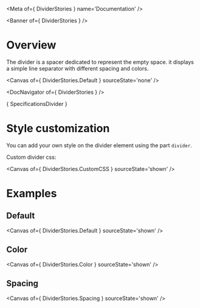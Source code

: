 
<Meta of={ DividerStories } name='Documentation' />

<Banner of={ DividerStories } />

# Overview

The divider is a spacer dedicated to represent the empty space. it displays a simple line separator with different spacing and colors.

<Canvas of={ DividerStories.Default } sourceState='none' />

<DocNavigator of={ DividerStories } />

<Markdown>{ SpecificationsDivider }</Markdown>

# Style customization

You can add your own style on the divider element using the part `divider`.

Custom divider css:

<Canvas of={ DividerStories.CustomCSS } sourceState='shown' />

# Examples

## Default

<Canvas of={ DividerStories.Default } sourceState='shown' />

## Color

<Canvas of={ DividerStories.Color } sourceState='shown' />

## Spacing

<Canvas of={ DividerStories.Spacing } sourceState='shown' />
